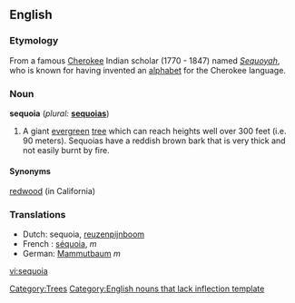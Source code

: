 ==English==
=== Etymology ===
From a famous [[Cherokee]] Indian scholar (1770 - 1847) named ''[[Sequoyah]]'', who is known for having invented an [[alphabet]] for the Cherokee language.

=== Noun ===
'''sequoia''' (''plural:'' '''[[sequoias]]''')
# A giant [[evergreen]] [[tree]] which can reach heights well over 300 feet (i.e. 90 meters). Sequoias have a reddish brown bark that is very thick and not easily burnt by fire.

==== Synonyms ====
[[redwood]] (in California)

=== Translations ===
*Dutch: sequoia, [[reuzenpijnboom]]
*French : [[séquoia]], ''m''
*German: [[Mammutbaum]] ''m''

[[Category:Trees]]
[[Category:English nouns that lack inflection template]]

[[vi:sequoia]]